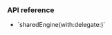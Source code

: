 <PlatformWrapper platform="macos">

### API reference

- <Link to="{{Global.API_REF_MACOS_ROOT}}/agorartckit/agorartcenginekit/sharedengine(with:delegate:)">`sharedEngine(with:delegate:)`</Link>

</PlatformWrapper>
